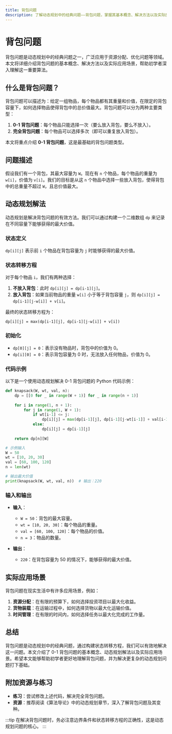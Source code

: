 ```yaml
---
title: 背包问题
description: 了解动态规划中的经典问题——背包问题，掌握其基本概念、解决方法以及实际应用场景。
---
```


# 背包问题

背包问题是动态规划中的经典问题之一，广泛应用于资源分配、优化问题等领域。本文将详细介绍背包问题的基本概念、解决方法以及实际应用场景，帮助初学者深入理解这一重要算法。

## 什么是背包问题？

背包问题可以描述为：给定一组物品，每个物品都有其重量和价值，在限定的背包容量下，如何选择物品使得背包中的总价值最大。背包问题可以分为两种主要类型：

1. **0-1 背包问题**：每个物品只能选择一次（要么放入背包，要么不放入）。
2. **完全背包问题**：每个物品可以选择多次（即可以重复放入背包）。

本文将重点介绍 **0-1 背包问题**，这是最基础的背包问题类型。

## 问题描述

假设我们有一个背包，其最大容量为 `W`。现在有 `n` 个物品，每个物品的重量为 `w[i]`，价值为 `v[i]`。我们的目标是从这 `n` 个物品中选择一些放入背包，使得背包中的总重量不超过 `W`，且总价值最大。

## 动态规划解法

动态规划是解决背包问题的有效方法。我们可以通过构建一个二维数组 `dp` 来记录在不同容量下能够获得的最大价值。

### 状态定义

`dp[i][j]` 表示前 `i` 个物品在背包容量为 `j` 时能够获得的最大价值。

### 状态转移方程

对于每个物品 `i`，我们有两种选择：

1. **不放入背包**：此时 `dp[i][j] = dp[i-1][j]`。
2. **放入背包**：如果当前物品的重量 `w[i]` 小于等于背包容量 `j`，则 `dp[i][j] = dp[i-1][j-w[i]] + v[i]`。

最终的状态转移方程为：

```
dp[i][j] = max(dp[i-1][j], dp[i-1][j-w[i]] + v[i])
```

### 初始化

- `dp[0][j] = 0`：表示没有物品时，背包中的价值为 0。
- `dp[i][0] = 0`：表示背包容量为 0 时，无法放入任何物品，价值为 0。

### 代码示例

以下是一个使用动态规划解决 0-1 背包问题的 Python 代码示例：

```python
def knapsack(W, wt, val, n):
    dp = [[0 for _ in range(W + 1)] for _ in range(n + 1)]
    
    for i in range(1, n + 1):
        for j in range(1, W + 1):
            if wt[i-1] <= j:
                dp[i][j] = max(dp[i-1][j], dp[i-1][j-wt[i-1]] + val[i-1])
            else:
                dp[i][j] = dp[i-1][j]
    
    return dp[n][W]

# 示例输入
W = 50
wt = [10, 20, 30]
val = [60, 100, 120]
n = len(wt)

# 输出最大价值
print(knapsack(W, wt, val, n))  # 输出：220
```

### 输入和输出

- **输入**：
  - `W = 50`：背包的最大容量。
  - `wt = [10, 20, 30]`：每个物品的重量。
  - `val = [60, 100, 120]`：每个物品的价值。
  - `n = 3`：物品的数量。

- **输出**：
  - `220`：在背包容量为 50 的情况下，能够获得的最大价值。

## 实际应用场景

背包问题在现实生活中有许多应用场景，例如：

1. **资源分配**：在有限的预算下，如何选择投资项目以最大化收益。
2. **货物装载**：在运输过程中，如何选择货物以最大化运输价值。
3. **时间管理**：在有限的时间内，如何选择任务以最大化完成的工作量。

## 总结

背包问题是动态规划中的经典问题，通过构建状态转移方程，我们可以有效地解决这一问题。本文介绍了 0-1 背包问题的基本概念、动态规划解法以及实际应用场景。希望本文能够帮助初学者更好地理解背包问题，并为解决更复杂的动态规划问题打下基础。

## 附加资源与练习

- **练习**：尝试修改上述代码，解决完全背包问题。
- **资源**：推荐阅读《算法导论》中的动态规划章节，深入了解背包问题及其变种。

:::tip
在解决背包问题时，务必注意边界条件和状态转移方程的正确性，这是动态规划问题的核心。
:::